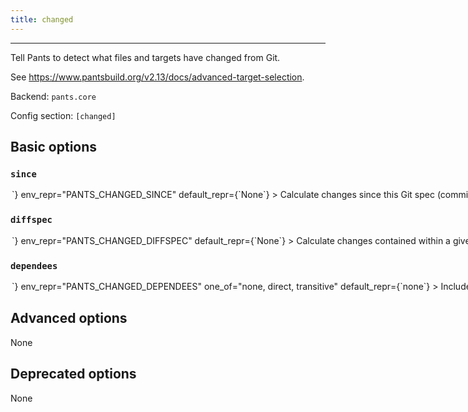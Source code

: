 ```yaml
---
title: changed
---
```



---

Tell Pants to detect what files and targets have changed from Git.

See https://www.pantsbuild.org/v2.13/docs/advanced-target-selection.

Backend: <span className="color--primary">`pants.core`</span>

Config section: <span className="color--primary">`[changed]`</span>

<span className={styles.options}>

## Basic options

### `since`

<Option
  cli_repr={`--changed-since=<str>`}
  env_repr="PANTS_CHANGED_SINCE"
  default_repr={`None`}
>
  Calculate changes since this Git spec (commit range/SHA/ref).
</Option>

### `diffspec`

<Option
  cli_repr={`--changed-diffspec=<str>`}
  env_repr="PANTS_CHANGED_DIFFSPEC"
  default_repr={`None`}
>
  Calculate changes contained within a given Git spec (commit range/SHA/ref).
</Option>

### `dependees`

<Option
  cli_repr={`--changed-dependees=<DependeesOption>`}
  env_repr="PANTS_CHANGED_DEPENDEES"
  one_of="none, direct, transitive"
  default_repr={`none`}
>
  Include direct or transitive dependees of changed targets.
</Option>

## Advanced options

None

## Deprecated options

None

</span>

